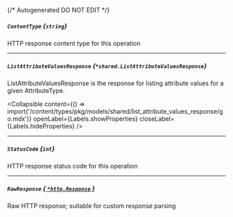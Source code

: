 {/* Autogenerated DO NOT EDIT  */}

##### `ContentType` *{`string`}*
HTTP response content type for this operation

---
##### `ListAttributeValuesResponse` *{`*shared.ListAttributeValuesResponse`}*
ListAttributeValuesResponse is the response for listing attribute values for a given AttributeType.

<Collapsible content={() => import('/content/types/pkg/models/shared/list_attribute_values_response/go.mdx')} openLabel={Labels.showProperties} closeLabel={Labels.hideProperties} />


---
##### `StatusCode` *{`int`}*
HTTP response status code for this operation

---
##### `RawResponse` [*{ `*http.Response` }*](https://pkg.go.dev/net/http#Response)
Raw HTTP response; suitable for custom response parsing


